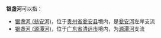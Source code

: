'''银盏河'''可以指：
* [[银盏河_(翁安河)|银盏河 (翁安河)]]，位于[[贵州省|贵州省]][[瓮安县|瓮安县]]境内，是[[瓮安河|瓮安河]]左岸支流
* [[银盏河_(源潭河)|银盏河 (源潭河)]]，位于[[广东省|广东省]][[清远市|清远市]]境内，为[[源潭河|源潭河]]支流
{{disambig|Y|Cat=三字中国地名消歧义}}